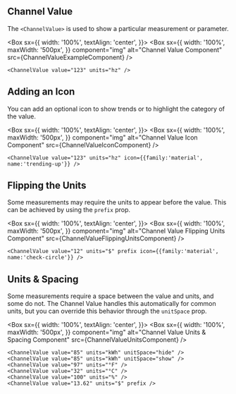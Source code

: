 
## Channel Value

The `<ChannelValue>` is used to show a particular measurement or parameter.

<Box
  sx={{
    width: '100%',
    textAlign: 'center',
  }}>
  <Box
    sx={{
      width: '100%',
      maxWidth: '500px',
    }}
    component="img"
    alt="Channel Value Component"
    src={ChannelValueExampleComponent}
  />
</Box>

```
<ChannelValue value="123" units="hz" />
```

## Adding an Icon

You can add an optional icon to show trends or to highlight the category of the value.

<Box
  sx={{
    width: '100%',
    textAlign: 'center',
  }}>
  <Box
    sx={{
      width: '100%',
      maxWidth: '500px',
    }}
    component="img"
    alt="Channel Value Icon Component"
    src={ChannelValueIconComponent}
  />
</Box>

```
<ChannelValue value="123" units="hz" icon={{family:'material', name:'trending-up'}} />
```

## Flipping the Units

Some measurements may require the units to appear before the value. This can be achieved by using the `prefix` prop.

<Box
  sx={{
    width: '100%',
    textAlign: 'center',
  }}>
  <Box
    sx={{
      width: '100%',
      maxWidth: '500px',
    }}
    component="img"
    alt="Channel Value Flipping Units Component"
    src={ChannelValueFlippingUnitsComponent}
  />
</Box>

```
<ChannelValue value="12" units="$" prefix icon={{family:'material', name:'check-circle'}} />
```

## Units & Spacing

Some measurements require a space between the value and units, and some do not. The Channel Value handles this automatically for common units, but you can override this behavior through the `unitSpace` prop.

<Box
  sx={{
    width: '100%',
    textAlign: 'center',
  }}>
  <Box
    sx={{
      width: '100%',
      maxWidth: '500px',
    }}
    component="img"
    alt="Channel Value Units & Spacing Component"
    src={ChannelValueUnitsComponent}
  />
</Box>

```
<ChannelValue value="85" units="kWh" unitSpace="hide" />
<ChannelValue value="85" units="kWh" unitSpace="show" />
<ChannelValue value="97" units="°F" />
<ChannelValue value="32" units="°C" />
<ChannelValue value="100" units="%" />
<ChannelValue value="13.62" units="$" prefix />
```
